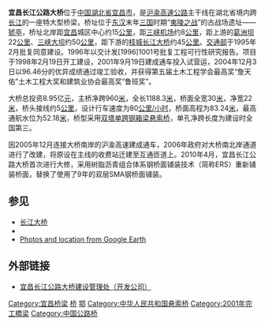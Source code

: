 {{Infobox_Bridge
|bridge_name=宜昌长江公路大桥
|native_name=
|image=Yichang Yangtze Highway Bridge 3.jpg
|image_size=
|caption=
|official_name=
|carries={{中国高速公路名|G50}}及{{China Expwy Name|S63|P=湖北}}
|crosses=
|locale=
|maint=宜昌长江公路大桥建设管理处（开发公司）
|id=
|design=[[悬索桥|悬索桥]]
|mainspan={{convert|960|m|ft|2}}
|length={{convert|1188.3|m|ft|2}}
|width={{convert|30|m|ft|2}}
|height={{convert|83.24|m|ft|2}}
|load=
|clearance=
|below={{convert|52.18|m|ft|2}}
|aadtraffic=
|traffic=
|designed_by=
|begin=1998年2月10日
|complete=
|open=2001年9月19日
|closed= 
|destruction=
|toll=
|also_known_as=
|map_cue=
|map_image=
|map_text=
|map_width= 
|coordinates={{coord|30.567371|N|111.398356|E|type:railwaystation}}
|lat=
|long=
|extra=
}}
'''宜昌长江公路大桥'''位于[[中国|中国]][[湖北省|湖北省]][[宜昌市|宜昌市]]，是[[沪渝高速公路|沪渝高速公路]]主干线在湖北省境内跨[[长江|长江]]的一座特大型桥梁，桥址位于[[东汉|东汉]]末年[[三国|三国]]时期“[[夷陵之战|夷陵之战]]”的古战场遗址——[[猇亭|猇亭]]，桥址北岸距[[宜昌|宜昌]]城区中心约15[[公里|公里]]，距[[宜昌三峡机场|三峡机场]]约8[[公里|公里]]，距上游的[[葛洲坝|葛洲坝]]22[[公里|公里]]、[[三峡大坝|三峡大坝]]约50[[公里|公里]]，距下游的[[枝城长江大桥|枝城长江大桥]]约45[[公里|公里]]。[[中华人民共和国交通部|交通部]]于1995年2月批复同意建设。1996年以交计发[1996]1001号批复工程可行性研究报告。项目于1998年2月19日开工建设，2001年9月19日建成通车投入试营运，2004年12月3日以96.46分的优异成绩通过竣工验收，并获得第五届土木工程学会最高奖“詹天佑”土木工程大奖和建筑业协会最高奖“鲁班奖”。

大桥总投资8.95亿[[元|元]]，主桥净跨960[[米_(單位)|米]]，全长1188.3[[米_(單位)|米]]，桥面全宽30[[米_(單位)|米]]，净宽22[[米_(單位)|米]]，桥头接线约5[[公里|公里]]，设计行车速度为80[[公里/小时|公里/小时]]，桥面高程为83.24[[米_(單位)|米]]，最高通航水位为52.18[[米_(單位)|米]]，桥型采用[[双塔单跨钢箱梁悬索桥|双塔单跨钢箱梁悬索桥]]，单孔净跨长度为建设时全国第三。

因2005年12月连接大桥南岸的沪渝高速建成通车，2006年政府对大桥南北岸通道进行了改建，将原设在主线的收费站迁建至互通匝道上。2010年4月，宜昌长江公路大桥首次进行大修，采用树脂沥青组合体系钢桥面铺装技术（简称ERS）重新铺装桥面，替换了使用了9年的双层SMA钢桥面铺装。

== 参见 ==
* [[长江大桥|长江大桥]]
* {{Structurae|id=s0032645|title=宜昌长江公路大桥}}
* [https://web.archive.org/web/20160303232226/http://www.panoramio.com/photo/5122310 Photos and location from Google Earth]

==外部链接==
* [https://web.archive.org/web/20101206123344/http://www.ycbridge.com.cn/ 宜昌长江公路大桥建设管理处（开发公司）]

{{Crossings navbox
|structure= [[长江桥隧列表|桥梁与隧道]]
|place= [[长江|长江]]
|bridge= 宜昌长江公路大桥
|bridge signs= {{China Expwy Name|G50}}<br>{{China Expwy Name|S63|P=Hubei}}
|upstream= [[伍家岗长江大桥|伍家岗长江大桥]]
|upstream signs= 六车道公路
|downstream= [[宜都长江大桥|宜都长江大桥]]
|downstream signs= {{China Expwy Name|G59}}
}}

[[Category:宜昌桥梁|Category:宜昌桥梁]]
[[Category:宜都市|桥]]
[[Category:长江大桥|鄂]]
[[Category:中华人民共和国悬索桥|Category:中华人民共和国悬索桥]]
[[Category:2001年完工橋梁|Category:2001年完工橋梁]]
[[Category:中国公路桥|Category:中国公路桥]]